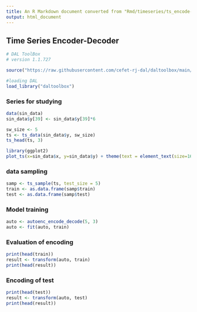```yaml
---
title: An R Markdown document converted from "Rmd/timeseries/ts_encode-decode.ipynb"
output: html_document
---
```


## Time Series Encoder-Decoder

```r
# DAL ToolBox
# version 1.1.727

source("https://raw.githubusercontent.com/cefet-rj-dal/daltoolbox/main/jupyter.R")

#loading DAL
load_library("daltoolbox")
```

### Series for studying

```r
data(sin_data)
sin_data$y[39] <- sin_data$y[39]*6
```

```r
sw_size <- 5
ts <- ts_data(sin_data$y, sw_size)
ts_head(ts, 3)
```

```r
library(ggplot2)
plot_ts(x=sin_data$x, y=sin_data$y) + theme(text = element_text(size=16))
```

### data sampling

```r
samp <- ts_sample(ts, test_size = 5)
train <- as.data.frame(samp$train)
test <- as.data.frame(samp$test)
```

### Model training

```r
auto <- autoenc_encode_decode(5, 3)
auto <- fit(auto, train)
```

### Evaluation of encoding

```r
print(head(train))
result <- transform(auto, train)
print(head(result))
```

### Encoding of test

```r
print(head(test))
result <- transform(auto, test)
print(head(result))
```

